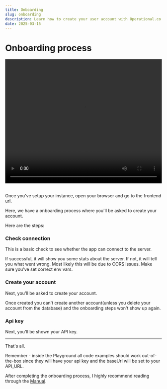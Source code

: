 ```yaml
---
title: Onboarding
slug: onboarding
description: Learn how to create your user account with Operational.co self-hosted
date: 2025-03-15
---
```



# Onboarding process

<video width="100%" height="400px" controls>
  <source src="/operational-open-source-onboarding.mp4" type="video/mp4" />
</video>

<br />
<br />

Once you've setup your instance, open your browser and go to the frontend url.

Here, we have a onboarding process where you'll be asked to create your account.

Here are the steps:

### Check connection

This is a basic check to see whether the app can connect to the server.

If successful, it will show you some stats about the server.
If not, it will tell you what went wrong. Most likely this will be due to CORS issues. Make sure you've set correct env vars.

### Create your account

Next, you'll be asked to create your account.

Once created you can't create another account(unless you delete your account from the database) and the onboarding steps won't show up again.

### Api key

Next, you'll be shown your API key.

---

That's all.

Remember - inside the Playground all code examples should work out-of-the-box since they will have your api key and the baseUrl will be set to your API_URL.

After completing the onboarding process, I highly recommend reading through the [Manual](https://operational.co/manual/introduction).